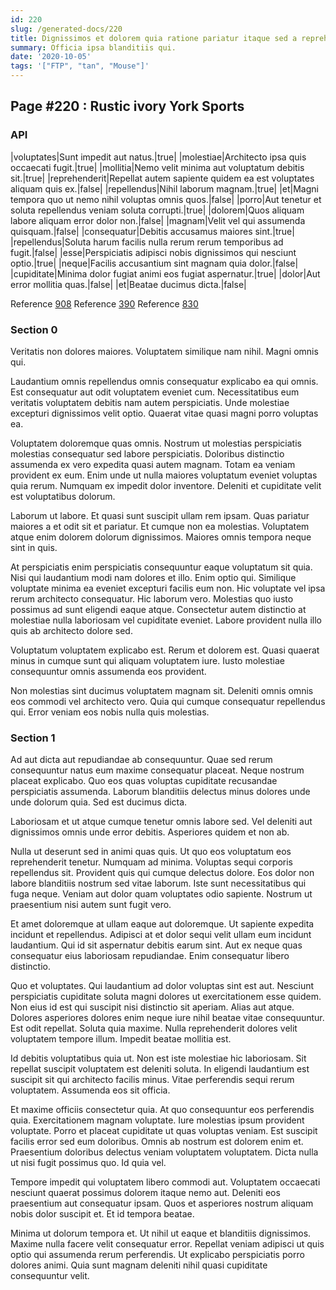 ```yaml
---
id: 220
slug: /generated-docs/220
title: Dignissimos et dolorem quia ratione pariatur itaque sed a reprehenderit.
summary: Officia ipsa blanditiis qui.
date: '2020-10-05'
tags: '["FTP", "tan", "Mouse"]'
---
```


## Page #220 : Rustic ivory York Sports
### API

|voluptates|Sunt impedit aut natus.|true|
|molestiae|Architecto ipsa quis occaecati fugit.|true|
|mollitia|Nemo velit minima aut voluptatum debitis sit.|true|
|reprehenderit|Repellat autem sapiente quidem ea est voluptates aliquam quis ex.|false|
|repellendus|Nihil laborum magnam.|true|
|et|Magni tempora quo ut nemo nihil voluptas omnis quos.|false|
|porro|Aut tenetur et soluta repellendus veniam soluta corrupti.|true|
|dolorem|Quos aliquam labore aliquam error dolor non.|false|
|magnam|Velit vel qui assumenda quisquam.|false|
|consequatur|Debitis accusamus maiores sint.|true|
|repellendus|Soluta harum facilis nulla rerum rerum temporibus ad fugit.|false|
|esse|Perspiciatis adipisci nobis dignissimos qui nesciunt optio.|true|
|neque|Facilis accusantium sint magnam quia dolor.|false|
|cupiditate|Minima dolor fugiat animi eos fugiat aspernatur.|true|
|dolor|Aut error mollitia quas.|false|
|et|Beatae ducimus dicta.|false|

Reference [908](/generated-docs/908)
Reference [390](/generated-docs/390)
Reference [830](/generated-docs/830)


<Partial0 />


### Section 0
Veritatis non dolores maiores. Voluptatem similique nam nihil. Magni omnis qui.
 Laudantium omnis repellendus omnis consequatur explicabo ea qui omnis. Est consequatur aut odit voluptatem eveniet cum. Necessitatibus eum veritatis voluptatem debitis nam autem perspiciatis. Unde molestiae excepturi dignissimos velit optio. Quaerat vitae quasi magni porro voluptas ea.
 Voluptatem doloremque quas omnis. Nostrum ut molestias perspiciatis molestias consequatur sed labore perspiciatis. Doloribus distinctio assumenda ex vero expedita quasi autem magnam. Totam ea veniam provident ex eum.
Enim unde ut nulla maiores voluptatum eveniet voluptas quia rerum. Numquam ex impedit dolor inventore. Deleniti et cupiditate velit est voluptatibus dolorum.
 Laborum ut labore. Et quasi sunt suscipit ullam rem ipsam. Quas pariatur maiores a et odit sit et pariatur. Et cumque non ea molestias. Voluptatem atque enim dolorem dolorum dignissimos. Maiores omnis tempora neque sint in quis.
 At perspiciatis enim perspiciatis consequuntur eaque voluptatum sit quia. Nisi qui laudantium modi nam dolores et illo. Enim optio qui.
Similique voluptate minima ea eveniet excepturi facilis eum non. Hic voluptate vel ipsa rerum architecto consequatur. Hic laborum vero. Molestias quo iusto possimus ad sunt eligendi eaque atque. Consectetur autem distinctio at molestiae nulla laboriosam vel cupiditate eveniet. Labore provident nulla illo quis ab architecto dolore sed.
 Voluptatum voluptatem explicabo est. Rerum et dolorem est. Quasi quaerat minus in cumque sunt qui aliquam voluptatem iure. Iusto molestiae consequuntur omnis assumenda eos provident.
 Non molestias sint ducimus voluptatem magnam sit. Deleniti omnis omnis eos commodi vel architecto vero. Quia qui cumque consequatur repellendus qui. Error veniam eos nobis nulla quis molestias.
### Section 1
Ad aut dicta aut repudiandae ab consequuntur. Quae sed rerum consequuntur natus eum maxime consequatur placeat. Neque nostrum placeat explicabo. Quo eos quas voluptas cupiditate recusandae perspiciatis assumenda. Laborum blanditiis delectus minus dolores unde unde dolorum quia. Sed est ducimus dicta.
 Laboriosam et ut atque cumque tenetur omnis labore sed. Vel deleniti aut dignissimos omnis unde error debitis. Asperiores quidem et non ab.
 Nulla ut deserunt sed in animi quas quis. Ut quo eos voluptatum eos reprehenderit tenetur. Numquam ad minima.
Voluptas sequi corporis repellendus sit. Provident quis qui cumque delectus dolore. Eos dolor non labore blanditiis nostrum sed vitae laborum. Iste sunt necessitatibus qui fuga neque. Veniam aut dolor quam voluptates odio sapiente. Nostrum ut praesentium nisi autem sunt fugit vero.
 Et amet doloremque at ullam eaque aut doloremque. Ut sapiente expedita incidunt et repellendus. Adipisci at et dolor sequi velit ullam eum incidunt laudantium. Qui id sit aspernatur debitis earum sint. Aut ex neque quas consequatur eius laboriosam repudiandae. Enim consequatur libero distinctio.
 Quo et voluptates. Qui laudantium ad dolor voluptas sint est aut. Nesciunt perspiciatis cupiditate soluta magni dolores ut exercitationem esse quidem. Non eius id est qui suscipit nisi distinctio sit aperiam.
Alias aut atque. Dolores asperiores dolores enim neque iure nihil beatae vitae consequuntur. Est odit repellat. Soluta quia maxime. Nulla reprehenderit dolores velit voluptatem tempore illum. Impedit beatae mollitia est.
 Id debitis voluptatibus quia ut. Non est iste molestiae hic laboriosam. Sit repellat suscipit voluptatem est deleniti soluta. In eligendi laudantium est suscipit sit qui architecto facilis minus. Vitae perferendis sequi rerum voluptatem. Assumenda eos sit officia.
 Et maxime officiis consectetur quia. At quo consequuntur eos perferendis quia. Exercitationem magnam voluptate. Iure molestias ipsum provident voluptate. Porro et placeat cupiditate ut quas voluptas veniam. Est suscipit facilis error sed eum doloribus.
Omnis ab nostrum est dolorem enim et. Praesentium doloribus delectus veniam voluptatem voluptatem. Dicta nulla ut nisi fugit possimus quo. Id quia vel.
 Tempore impedit qui voluptatem libero commodi aut. Voluptatem occaecati nesciunt quaerat possimus dolorem itaque nemo aut. Deleniti eos praesentium aut consequatur ipsam. Quos et asperiores nostrum aliquam nobis dolor suscipit et. Et id tempora beatae.
 Minima ut dolorum tempora et. Ut nihil ut eaque et blanditiis dignissimos. Maxime nulla facere velit consequatur error. Repellat veniam adipisci ut quis optio qui assumenda rerum perferendis. Ut explicabo perspiciatis porro dolores animi. Quia sunt magnam deleniti nihil quasi cupiditate consequuntur velit.
